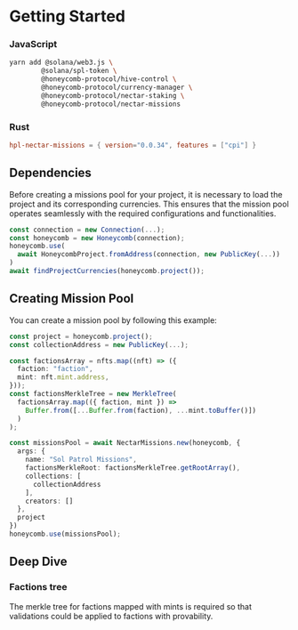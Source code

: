 # Getting Started

### JavaScript

```bash
yarn add @solana/web3.js \
        @solana/spl-token \
        @honeycomb-protocol/hive-control \
        @honeycomb-protocol/currency-manager \
        @honeycomb-protocol/nectar-staking \
        @honeycomb-protocol/nectar-missions
```

### Rust

```toml
hpl-nectar-missions = { version="0.0.34", features = ["cpi"] }
```

## Dependencies

Before creating a missions pool for your project, it is necessary to load the project and its corresponding currencies. This ensures that the mission pool operates seamlessly with the required configurations and functionalities.

```typescript
const connection = new Connection(...);
const honeycomb = new Honeycomb(connection);
honeycomb.use(
  await HoneycombProject.fromAddress(connection, new PublicKey(...))
)
await findProjectCurrencies(honeycomb.project());
```

## Creating Mission Pool

You can create a mission pool by following this example:

```typescript
const project = honeycomb.project();
const collectionAddress = new PublicKey(...);

const factionsArray = nfts.map((nft) => ({
  faction: "faction",
  mint: nft.mint.address,
}));
const factionsMerkleTree = new MerkleTree(
  factionsArray.map(({ faction, mint }) =>
    Buffer.from([...Buffer.from(faction), ...mint.toBuffer()])
  )
);

const missionsPool = await NectarMissions.new(honeycomb, {
  args: {
    name: "Sol Patrol Missions",
    factionsMerkleRoot: factionsMerkleTree.getRootArray(),
    collections: [
      collectionAddress
    ],
    creators: []
  },
  project
})
honeycomb.use(missionsPool);
```

## Deep Dive

### Factions tree

The merkle tree for factions mapped with mints is required so that validations could be applied to factions with provability.
